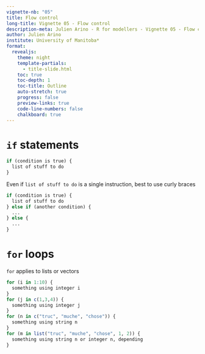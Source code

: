 ---
vignette-nb: "05"
title: Flow control
long-title: Vignette 05 - Flow control
description-meta: Julien Arino - R for modellers - Vignette 05 - Flow control
author: Julien Arino
institute: University of Manitoba*
format: 
  revealjs:
    theme: night    
    template-partials:
      - title-slide.html
    toc: true
    toc-depth: 1
    toc-title: Outline
    auto-stretch: true
    progress: false
    preview-links: true
    code-line-numbers: false
    chalkboard: true
---

# `if` statements

```R
if (condition is true) {
  list of stuff to do
}
```

Even if `list of stuff to do` is a single instruction, best to use curly braces

```R
if (condition is true) {
  list of stuff to do
} else if (another condition) {
  ...
} else {
  ...
}
```

# `for` loops

`for` applies to lists or vectors

```R
for (i in 1:10) {
  something using integer i
}
for (j in c(1,3,4)) {
  something using integer j
}
for (n in c("truc", "muche", "chose")) {
  something using string n
}
for (m in list("truc", "muche", "chose", 1, 2)) {
  something using string n or integer n, depending
}
```

